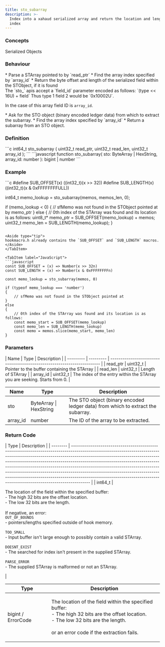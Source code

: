 ```yaml
---
title: sto_subarray
description: >-
  Index into a xahaud serialized array and return the location and length of an
  index
---
```


### Concepts

<LinkButton href="/docs/hooks/concepts/serialized-objects">Serialized Objects</LinkButton>

### Behaviour

<Tabs>
<TabItem label="C">
* Parse a STArray pointed to by `read_ptr`
* Find the array index specified by `array_id`
* Return the byte offset and length of the serialized field within the STObject, if it is found

<Aside type="caution" title="Field ID encoding">
The `sto_` apis accept a `field_id` parameter encoded as follows: `(type << 16U) + field`
Thus type 1 field 2 would be `0x10002U`.

In the case of this array field ID is `array_id`.
</Aside>
</TabItem>

<TabItem label="JavaScript">
* Ask for the STO object (binary encoded ledger data) from which to extract the subarray.
* Find the array index specified by `array_id`
* Return a subarray from an STO object.
</TabItem>
</Tabs>

### Definition

<Tabs>
<TabItem label="C">
```c
int64_t sto_subarray (
    uint32_t read_ptr,
    uint32_t read_len,
    uint32_t array_id
);
```


</TabItem>

<TabItem label="JavaScript">
```javascript
function sto_subarray(
    sto: ByteArray | HexString,
    array_id: number
  ): bigint | number
```
</TabItem>
</Tabs>



### Example

<Tabs>
<TabItem label="C">
```c
#define SUB_OFFSET(x) ((int32_t)(x >> 32))
#define SUB_LENGTH(x) ((int32_t)(x & 0xFFFFFFFFULL))

  int64_t memo_lookup =
    sto_subarray(memos, memos_len, 0);

if (memo_lookup < 0)
{
    // sfMemo was not found in the STObject pointed at by memo_ptr
}
else
{
    // 0th index of the STArray was found and its location is as follows:
    uint8_t*  memo_ptr = SUB_OFFSET(memo_lookup) + memos;
    uint32_t  memo_len = SUB_LENGTH(memo_lookup);
}
```

<Aside type="tip">
hookmacro.h already contains the `SUB_OFFSET` and `SUB_LENGTH` macros.
</Aside>
</TabItem>

<TabItem label="JavaScript">
```javascript
const SUB_OFFSET = (x) => Number(x >> 32n)
const SUB_LENGTH = (x) => Number(x & 0xFFFFFFFFn)

const memo_lookup = sto_subarray(memos, 0)

if (typeof memo_lookup === 'number')
{
    // sfMemo was not found in the STObject pointed at
}
else
{
    // 0th index of the STArray was found and its location is as follows:
    const memo_start = SUB_OFFSET(memo_lookup)
    const memo_len = SUB_LENGTH(memo_lookup)
    const memo = memos.slice(memo_start, memo_len)
}
```
</TabItem>
</Tabs>

### Parameters

<Tabs>
<TabItem label="C">
| Name      | Type      | Description                                                               |
| --------- | --------- | ------------------------------------------------------------------------- |
| read_ptr | uint32_t | Pointer to the buffer containing the STArray                              |
| read_len | uint32_t | Length of STArray                                                         |
| array_id | uint32_t | The index of the entry within the STArray you are seeking. Starts from 0. |


</TabItem>

<TabItem label="JavaScript">


| Name      | Type                   | Description                                                                     |
| --------- | ---------------------- | ------------------------------------------------------------------------------- |
| sto       | ByteArray \| HexString | The STO object (binary encoded ledger data) from which to extract the subarray. |
| array_id | number                 | The ID of the array to be extracted.                                            |
</TabItem>
</Tabs>



### Return Code

<Tabs>
<TabItem label="C">
| Type     | Description                                                                                                                                                                                                                                                                                                                                                                                                                                                                                                                                                                 |
| -------- | --------------------------------------------------------------------------------------------------------------------------------------------------------------------------------------------------------------------------------------------------------------------------------------------------------------------------------------------------------------------------------------------------------------------------------------------------------------------------------------------------------------------------------------------------------------------------- |
| int64_t | <p>The location of the field within the specified buffer:<br />- The high 32 bits are the offset location.<br />- The low 32 bits are the length.<br /><br />If negative, an error:<br /><code>OUT_OF_BOUNDS</code><br />- pointers/lengths specified outside of hook memory.<br /><br /><code>TOO_SMALL</code><br />- Input buffer isn't large enough to possibly contain a valid STArray.<br /><br /><code>DOESNT_EXIST</code><br />- The searched for index isn't present in the supplied STArray.<br /><br /><code>PARSE_ERROR</code><br />- The supplied STArray is malformed or not an STArray.</p> |


</TabItem>

<TabItem label="JavaScript">


| Type               | Description                                                                                                                                                                                        |
| ------------------ | -------------------------------------------------------------------------------------------------------------------------------------------------------------------------------------------------- |
| bigint / ErrorCode | <p>The location of the field within the specified buffer:<br />- The high 32 bits are the offset location.<br />- The low 32 bits are the length.<br /><br />or an error code if the extraction fails.</p> |
</TabItem>
</Tabs>

